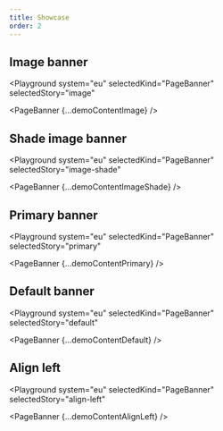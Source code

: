 ```yaml
---
title: Showcase
order: 2
---
```




## Image banner

<Playground
  system="eu"
  selectedKind="PageBanner"
  selectedStory="image"
>
  <PageBanner {...demoContentImage} />
</Playground>

## Shade image banner

<Playground
  system="eu"
  selectedKind="PageBanner"
  selectedStory="image-shade"
>
  <PageBanner {...demoContentImageShade} />
</Playground>

## Primary banner

<Playground
  system="eu"
  selectedKind="PageBanner"
  selectedStory="primary"
>
  <PageBanner {...demoContentPrimary} />
</Playground>

## Default banner

<Playground
  system="eu"
  selectedKind="PageBanner"
  selectedStory="default"
>
  <PageBanner {...demoContentDefault} />
</Playground>

## Align left

<Playground
  system="eu"
  selectedKind="PageBanner"
  selectedStory="align-left"
>
  <PageBanner {...demoContentAlignLeft} />
</Playground>
